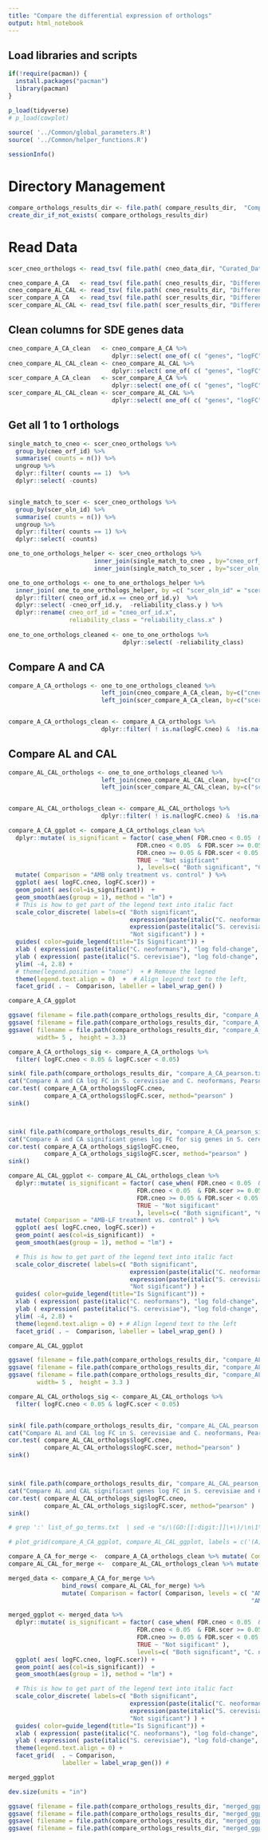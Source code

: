 ```yaml
---
title: "Compare the differential expression of orthologs"
output: html_notebook
---
```




## Load libraries and scripts
```r

if(!require(pacman)) {
  install.packages("pacman")
  library(pacman)
}

p_load(tidyverse)
# p_load(cowplot)
		
source( '../Common/global_parameters.R')
source( '../Common/helper_functions.R')

sessionInfo()

```

# Directory Management
```r

compare_orthologs_results_dir <- file.path( compare_results_dir,  "Compare_Orthologs" ) 
create_dir_if_not_exists( compare_orthologs_results_dir)
```


# Read Data
```r

scer_cneo_orthologs <- read_tsv( file.path( cneo_data_dir, "Curated_Data/scer_cneo_orthologs.tab" )  ) 

cneo_compare_A_CA   <- read_tsv( file.path( cneo_results_dir, "Differential_Expression/EdgeR_RUVs_QL/cneo/To_Use_k_0_Remove_5a/Gene_Lists/compare_A.tab" ))
cneo_compare_AL_CAL <- read_tsv( file.path( cneo_results_dir, "Differential_Expression/EdgeR_RUVs_QL/cneo/To_Use_k_0_Remove_5a/Gene_Lists/compare_AL.tab" ))
scer_compare_A_CA   <- read_tsv( file.path( scer_results_dir, "Differential_Expression/EdgeR_RUVs_QL/scer/To_Use_k_1/Gene_Lists/compare_A.tab" ))
scer_compare_AL_CAL <- read_tsv( file.path( scer_results_dir, "Differential_Expression/EdgeR_RUVs_QL/scer/To_Use_k_1/Gene_Lists/compare_AL.tab" ))

```

## Clean columns for SDE genes data
```r

cneo_compare_A_CA_clean   <- cneo_compare_A_CA %>%
                             dplyr::select( one_of( c( "genes", "logFC", "FDR"))   )
cneo_compare_AL_CAL_clean <- cneo_compare_AL_CAL %>%
                             dplyr::select( one_of( c( "genes", "logFC", "FDR"))   )
scer_compare_A_CA_clean   <- scer_compare_A_CA %>%
                             dplyr::select( one_of( c( "genes", "logFC", "FDR"))   )
scer_compare_AL_CAL_clean <- scer_compare_AL_CAL %>%
                             dplyr::select( one_of( c( "genes", "logFC", "FDR"))   )

```


## Get all 1 to 1 orthologs
```r

single_match_to_cneo <- scer_cneo_orthologs %>%
  group_by(cneo_orf_id) %>%
  summarise( counts = n()) %>%
  ungroup %>%
  dplyr::filter( counts == 1)  %>%
  dplyr::select( -counts)


single_match_to_scer <- scer_cneo_orthologs %>%
  group_by(scer_oln_id) %>%
  summarise( counts = n()) %>%
  ungroup %>%
  dplyr::filter( counts == 1) %>%
  dplyr::select( -counts)

one_to_one_orthologs_helper <- scer_cneo_orthologs %>%
                        inner_join(single_match_to_cneo , by="cneo_orf_id" ) %>%
                        inner_join(single_match_to_scer , by="scer_oln_id" ) 

one_to_one_orthologs <- one_to_one_orthologs_helper %>%
  inner_join( one_to_one_orthologs_helper, by =c( "scer_oln_id" = "scer_oln_id")) %>%
  dplyr::filter( cneo_orf_id.x == cneo_orf_id.y)  %>%
  dplyr::select( -cneo_orf_id.y,  -reliability_class.y ) %>%
  dplyr::rename( cneo_orf_id = "cneo_orf_id.x",
                 reliability_class = "reliability_class.x" )
 
one_to_one_orthologs_cleaned <- one_to_one_orthologs %>%
                                dplyr::select( -reliability_class)
```

## Compare A and CA
```r

compare_A_CA_orthologs <- one_to_one_orthologs_cleaned %>%
                          left_join(cneo_compare_A_CA_clean, by=c("cneo_orf_id" = "genes") ) %>%
                          left_join(scer_compare_A_CA_clean, by=c("scer_oln_id" = "genes"), suffix = c(".cneo", ".scer")) 


compare_A_CA_orthologs_clean <- compare_A_CA_orthologs %>%
                          dplyr::filter( ! is.na(logFC.cneo) &  !is.na(logFC.scer) )
```



## Compare AL and CAL
```r

compare_AL_CAL_orthologs <- one_to_one_orthologs_cleaned %>%
                          left_join(cneo_compare_AL_CAL_clean, by=c("cneo_orf_id" = "genes") ) %>%
                          left_join(scer_compare_AL_CAL_clean, by=c("scer_oln_id" = "genes"), suffix = c(".cneo", ".scer")) 


compare_AL_CAL_orthologs_clean <- compare_AL_CAL_orthologs %>%
                          dplyr::filter( ! is.na(logFC.cneo) &  !is.na(logFC.scer) )
```





```r
compare_A_CA_ggplot <- compare_A_CA_orthologs_clean %>%
  dplyr::mutate( is_significant = factor( case_when( FDR.cneo < 0.05  & FDR.scer < 0.05  ~ "Both significant",
                                    FDR.cneo < 0.05  & FDR.scer >= 0.05 ~ "C. neoformans Only",
                                    FDR.cneo >= 0.05 & FDR.scer < 0.05  ~ "S. cerevisiae Only",
                                    TRUE ~ "Not sigificant"
                                    ), levels=c( "Both significant", "C. neoformans Only", "S. cerevisiae Only", "Not sigificant")  )  ) %>% 
  mutate( Comparison = "AMB only treatment vs. control" ) %>%
  ggplot( aes( logFC.cneo, logFC.scer)) +
  geom_point( aes(col=is_significant))  + 
  geom_smooth(aes(group = 1), method = "lm") +
  # This is how to get part of the legend text into italic fact
  scale_color_discrete( labels=c( "Both significant", 
                                  expression(paste(italic("C. neoformans")," only", sep=" ")), 
                                  expression(paste(italic("S. cerevisiae")," only", sep=" ")), 
                                  "Not sigificant") ) +
  guides( color=guide_legend(title="Is Significant")) +
  xlab ( expression( paste(italic("C. neoformans"), "log fold-change", sep=" ") ) ) +
  ylab ( expression( paste(italic("S. cerevisiae"), "log fold-change", sep=" ") ) ) +
  ylim( -4, 2.8) + 
  # theme(legend.position = "none")  + # Remove the legned
  theme(legend.text.align = 0)  +  # Align legend text to the left,  
  facet_grid( . ~  Comparison, labeller = label_wrap_gen() )  

compare_A_CA_ggplot

ggsave( filename = file.path(compare_orthologs_results_dir, "compare_A_CA_ggplot.png"), plot=compare_A_CA_ggplot)
ggsave( filename = file.path(compare_orthologs_results_dir, "compare_A_CA_ggplot.tiff"), plot=compare_A_CA_ggplot)
ggsave( filename = file.path(compare_orthologs_results_dir, "compare_A_CA_ggplot.pdf"), plot=compare_A_CA_ggplot, 
        width= 5 ,  height = 3.3)
```


```r
compare_A_CA_orthologs_sig <- compare_A_CA_orthologs %>% 
  filter( logFC.cneo < 0.05 & logFC.scer < 0.05)

sink( file.path(compare_orthologs_results_dir, "compare_A_CA_pearson.txt"))
cat("Compare A and CA log FC in S. cerevisiae and C. neoformans, Pearson's test")
cor.test( compare_A_CA_orthologs$logFC.cneo, 
          compare_A_CA_orthologs$logFC.scer, method="pearson" )
sink()



sink( file.path(compare_orthologs_results_dir, "compare_A_CA_pearson_sig_genes.txt"))
cat("Compare A and CA significant genes log FC for sig genes in S. cerevisiae and C. neoformans, Pearson's test")
cor.test( compare_A_CA_orthologs_sig$logFC.cneo, 
          compare_A_CA_orthologs_sig$logFC.scer, method="pearson" )
sink()

```


```r
compare_AL_CAL_ggplot <- compare_AL_CAL_orthologs_clean %>%
  dplyr::mutate( is_significant = factor( case_when( FDR.cneo < 0.05  & FDR.scer < 0.05  ~ "Both significant",
                                    FDR.cneo < 0.05  & FDR.scer >= 0.05 ~ "C. neoformans Only",
                                    FDR.cneo >= 0.05 & FDR.scer < 0.05  ~ "S. cerevisiae Only",
                                    TRUE ~ "Not sigificant"
                                    ), levels=c( "Both significant", "C. neoformans Only", "S. cerevisiae Only", "Not sigificant") )  ) %>% 
  mutate( Comparison = "AMB-LF treatment vs. control" ) %>%
  ggplot( aes( logFC.cneo, logFC.scer)) +
  geom_point( aes(col=is_significant))  + 
  geom_smooth(aes(group = 1), method = "lm") +

  # This is how to get part of the legend text into italic fact
  scale_color_discrete( labels=c( "Both significant", 
                                  expression(paste(italic("C. neoformans")," only", sep=" ")), 
                                  expression(paste(italic("S. cerevisiae")," only", sep=" ")), 
                                  "Not sigificant") ) + 
  guides( color=guide_legend(title="Is Significant")) +
  xlab ( expression( paste(italic("C. neoformans"), "log fold-change", sep=" ") ) ) +
  ylab ( expression( paste(italic("S. cerevisiae"), "log fold-change", sep=" ") ) ) +
  ylim( -4, 2.8) + 
  theme(legend.text.align = 0) + # Align legend text to the left
  facet_grid( . ~  Comparison, labeller = label_wrap_gen() ) 

compare_AL_CAL_ggplot

ggsave( filename = file.path(compare_orthologs_results_dir, "compare_AL_CAL_ggplot.png"), plot=compare_AL_CAL_ggplot)
ggsave( filename = file.path(compare_orthologs_results_dir, "compare_AL_CAL_ggplot.tiff"), plot=compare_AL_CAL_ggplot)
ggsave( filename = file.path(compare_orthologs_results_dir, "compare_AL_CAL_ggplot.pdf"), plot=compare_AL_CAL_ggplot, 
        width= 5 ,  height = 3.3 )
```


```r
compare_AL_CAL_orthologs_sig <- compare_AL_CAL_orthologs %>% 
  filter( logFC.cneo < 0.05 & logFC.scer < 0.05)


sink( file.path(compare_orthologs_results_dir, "compare_AL_CAL_pearson.txt"))
cat("Compare AL and CAL log FC in S. cerevisiae and C. neoformans, Pearson's test")
cor.test( compare_AL_CAL_orthologs$logFC.cneo, 
          compare_AL_CAL_orthologs$logFC.scer, method="pearson" )
sink()



sink( file.path(compare_orthologs_results_dir, "compare_AL_CAL_pearson_sig_genes.txt"))
cat("Compare AL and CAL significant genes log FC in S. cerevisiae and C. neoformans, Pearson's test")
cor.test( compare_AL_CAL_orthologs_sig$logFC.cneo, 
          compare_AL_CAL_orthologs_sig$logFC.scer, method="pearson" )
sink()

# grep ':' list_of_go_terms.txt  | sed -e "s/\(GO:[[:digit:]]\+\)/\n\1\n/g" | grep 'GO:' > list_of_selected_GO_terms.txt

```

```r

# plot_grid(compare_A_CA_ggplot, compare_AL_CAL_ggplot, labels = c('(A)', '(B)'), rel_widths = c(0.35, 0.55))

```



```r

compare_A_CA_for_merge <-  compare_A_CA_orthologs_clean %>% mutate( Comparison = "AMB only treatment vs. control" )
compare_AL_CAL_for_merge <-  compare_AL_CAL_orthologs_clean %>% mutate( Comparison = "AMB-LF treatment vs. control" )

merged_data <- compare_A_CA_for_merge %>%
               bind_rows( compare_AL_CAL_for_merge) %>%
               mutate( Comparison = factor( Comparison, levels = c( "AMB only treatment vs. control", 
                                                                    "AMB-LF treatment vs. control")))

merged_ggplot <- merged_data %>%
  dplyr::mutate( is_significant = factor( case_when( FDR.cneo < 0.05  & FDR.scer < 0.05  ~ "Both significant",
                                    FDR.cneo < 0.05  & FDR.scer >= 0.05 ~ "C. neoformans Only",
                                    FDR.cneo >= 0.05 & FDR.scer < 0.05  ~ "S. cerevisiae Only",
                                    TRUE ~ "Not sigificant" ), 
                                    levels=c( "Both significant", "C. neoformans Only", "S. cerevisiae Only", "Not sigificant") )  ) %>%
  ggplot( aes( logFC.cneo, logFC.scer)) +
  geom_point( aes(col=is_significant))  + 
  geom_smooth(aes(group = 1), method = "lm") +

  # This is how to get part of the legend text into italic fact
  scale_color_discrete( labels=c( "Both significant", 
                                  expression(paste(italic("C. neoformans")," only", sep=" ")), 
                                  expression(paste(italic("S. cerevisiae")," only", sep=" ")), 
                                  "Not sigificant") ) + 
  guides( color=guide_legend(title="Is Significant")) +
  xlab ( expression( paste(italic("C. neoformans"), "log fold-change", sep=" ") ) ) +
  ylab ( expression( paste(italic("S. cerevisiae"), "log fold-change", sep=" ") ) ) +
  theme(legend.text.align = 0) +
  facet_grid(  . ~ Comparison, 
               labeller = label_wrap_gen()) # 

merged_ggplot
```

```r
dev.size(units = "in")

ggsave( filename = file.path(compare_orthologs_results_dir, "merged_ggplot.png"), plot=merged_ggplot, width= 7 ,  height = 3 )
ggsave( filename = file.path(compare_orthologs_results_dir, "merged_ggplot.tiff"), plot=merged_ggplot, width= 7 ,  height = 3 )
ggsave( filename = file.path(compare_orthologs_results_dir, "merged_ggplot.pdf"), plot=merged_ggplot, width= 7 ,  height = 3 )
ggsave( filename = file.path(compare_orthologs_results_dir, "merged_ggplot.svg"), plot=merged_ggplot, width= 7 ,  height = 3 )


```



